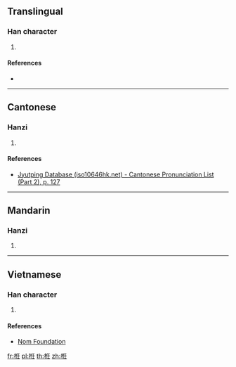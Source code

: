 ==Translingual==

===Han character===
{{Han char|rn=75|rad=木|as=06|sn=10|four=|canj=DOHG|ids=⿰[[木]][[任]]}}

# {{defn|Han|sort=木06}}

====References====
* {{Han ref|kx=0523.020|dkj=14712|dj=0910.260|hdz=21201.030|uh=6823|ud=26659}}

----

==Cantonese==

===Hanzi===
{{yue-hanzi|jyut=[[jam6]]|y=yam6}}

# {{defn|lang=yue|sort=木06}}

====References====
* [http://www.iso10646hk.net/jp/document/download.jsp Jyutping Database (iso10646hk.net) - Cantonese Pronunciation List (Part 2), p. 127]

----

==Mandarin==

===Hanzi===
{{cmn-hanzi|pin=[[rěn]] ([[ren3]])|wg=jen<sup>3</sup>}}

# {{defn|lang=cmn|sort=木06}}

----

==Vietnamese==

===Han character===
{{vi-readings|rs=木06|hanviet=dằm}}

# {{defn|lang=vi|sort=木06}}

====References====
* [http://nomfoundation.org/common/nom_details.php?codepoint=6823 Nom Foundation]

[[fr:栣]]
[[pl:栣]]
[[th:栣]]
[[zh:栣]]